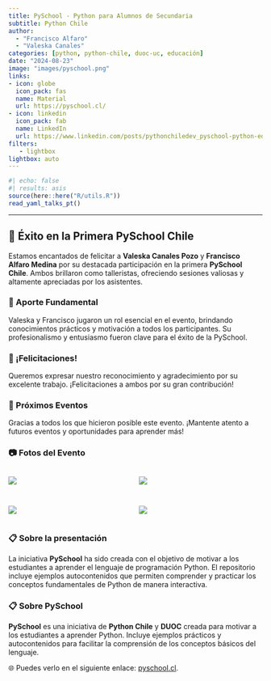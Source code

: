 ```yaml
---
title: PySchool - Python para Alumnos de Secundaria
subtitle: Python Chile 
author: 
  - "Francisco Alfaro"
  - "Valeska Canales"
categories: [python, python-chile, duoc-uc, educación]
date: "2024-08-23"
image: "images/pyschool.png"
links:
- icon: globe
  icon_pack: fas
  name: Material
  url: https://pyschool.cl/
- icon: linkedin
  icon_pack: fab
  name: LinkedIn
  url: https://www.linkedin.com/posts/pythonchiledev_pyschool-python-educaciaejn-activity-7234401423780696064-oyoq?utm_source=share&utm_medium=member_desktop
filters:
   - lightbox
lightbox: auto
---
```


```r
#| echo: false
#| results: asis
source(here::here("R/utils.R"))
read_yaml_talks_pt()
```

------------------------------------------------------------------------

## 🎉 Éxito en la Primera PySchool Chile

Estamos encantados de felicitar a **Valeska Canales Pozo** y **Francisco Alfaro Medina** por su destacada participación en la primera **PySchool Chile**. Ambos brillaron como talleristas, ofreciendo sesiones valiosas y altamente apreciadas por los asistentes.

### 🌟 Aporte Fundamental

Valeska y Francisco jugaron un rol esencial en el evento, brindando conocimientos prácticos y motivación a todos los participantes. Su profesionalismo y entusiasmo fueron clave para el éxito de la PySchool.

### 👏 ¡Felicitaciones!

Queremos expresar nuestro reconocimiento y agradecimiento por su excelente trabajo. ¡Felicitaciones a ambos por su gran contribución!

### 📅 Próximos Eventos

Gracias a todos los que hicieron posible este evento. ¡Mantente atento a futuros eventos y oportunidades para aprender más!

### 📷 Fotos del Evento

::: {style="display: grid; grid-template-columns: repeat(2, 1fr); grid-gap: 1em;"}
![](images/img_01.jpeg){group="my-gallery"}

![](images/img_06.jpg){group="my-gallery"}

![](images/img_02.jpeg){group="my-gallery"}

![](images/img_03.jpeg){group="my-gallery"}
:::

### 📋 Sobre la presentación

La iniciativa **PySchool** ha sido creada con el objetivo de motivar a los estudiantes a aprender el lenguaje de programación Python. El repositorio incluye ejemplos autocontenidos que permiten comprender y practicar los conceptos fundamentales de Python de manera interactiva.

### 📋 Sobre PySchool

**PySchool** es una iniciativa de **Python Chile** y **DUOC** creada para motivar a los estudiantes a aprender Python. Incluye ejemplos prácticos y autocontenidos para facilitar la comprensión de los conceptos básicos del lenguaje.

🌐 Puedes verlo en el siguiente enlace: [pyschool.cl](https://pyschool.cl/).

